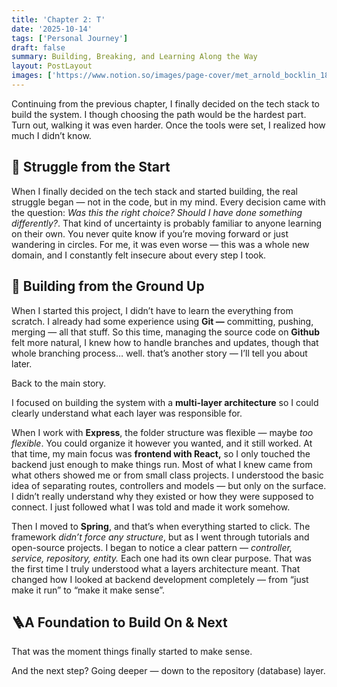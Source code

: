 ```yaml
---
title: 'Chapter 2: T'
date: '2025-10-14'
tags: ['Personal Journey']
draft: false
summary: Building, Breaking, and Learning Along the Way
layout: PostLayout
images: ['https://www.notion.so/images/page-cover/met_arnold_bocklin_1880.jpg']
---
```



Continuing from the previous chapter, I finally decided on the tech stack to build the system. I though choosing the path would be the hardest part. Turn out, walking it was even harder. Once the tools were set, I realized how much I didn’t know.


## 💭 Struggle from the Start


When I finally decided on the tech stack and started building, the real struggle began — not in the code, but in my mind. Every decision came with the question: _Was this the right choice? Should I have done something differently?_. That kind of uncertainty is probably familiar to anyone learning on their own. You never quite know if you’re moving forward or just wandering in circles. For me, it was even worse — this was a whole new domain, and I constantly felt insecure about every step I took.


## 🧱 Building from the Ground Up


When I started this project, I didn’t have to learn the everything from scratch. I already had some experience using **Git —** committing, pushing, merging — all that stuff. So this time, managing the source code on **Github** felt more natural, I knew how to handle branches and updates, though that whole branching process… well. that’s another story — I’ll tell you about later. 


Back to the main story. 


I focused on building the system with a **multi-layer architecture** so I could clearly understand what each layer was responsible for. 


When I work with **Express**, the folder structure was flexible — maybe _too_ _flexible_. You could organize it however you wanted, and it still worked. At that time, my main focus was **frontend with React,** so I only touched the backend just enough to make things run. Most of what I knew came from what others showed me or from small class projects. I understood the basic idea of separating routes, controllers and models — but only on the surface. I didn’t really understand why they existed or how they were supposed to connect. I just followed what I was told and made it work somehow.


Then I moved to **Spring**, and that’s when everything started to click. The framework _didn’t force any structure_, but as I went through tutorials and open-source projects. I began to notice a clear pattern — _controller, service, repository, entity._ Each one had its own clear purpose. That was the first time I truly understood what a layers architecture meant. That changed how I looked at backend development completely — from “just make it run” to “make it make sense”.  


## 🪜A Foundation to Build On & Next


That was the moment things finally started to make sense. 


And the next step? Going deeper — down to the repository (database) layer.

